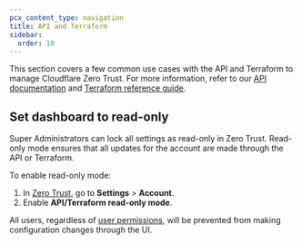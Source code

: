 ```yaml
---
pcx_content_type: navigation
title: API and Terraform
sidebar:
  order: 10
---
```



This section covers a few common use cases with the API and Terraform to manage Cloudflare Zero Trust. For more information, refer to our [API documentation](/api/) and [Terraform reference guide](https://registry.terraform.io/providers/cloudflare/cloudflare/latest/docs).

<DirectoryListing />

## Set dashboard to read-only

Super Administrators can lock all settings as read-only in Zero Trust. Read-only mode ensures that all updates for the account are made through the API or Terraform.

To enable read-only mode:

1. In [Zero Trust](https://one.dash.cloudflare.com/), go to **Settings** > **Account**.
2. Enable **API/Terraform read-only mode**.

All users, regardless of [user permissions](/cloudflare-one/roles-permissions/), will be prevented from making configuration changes through the UI.
